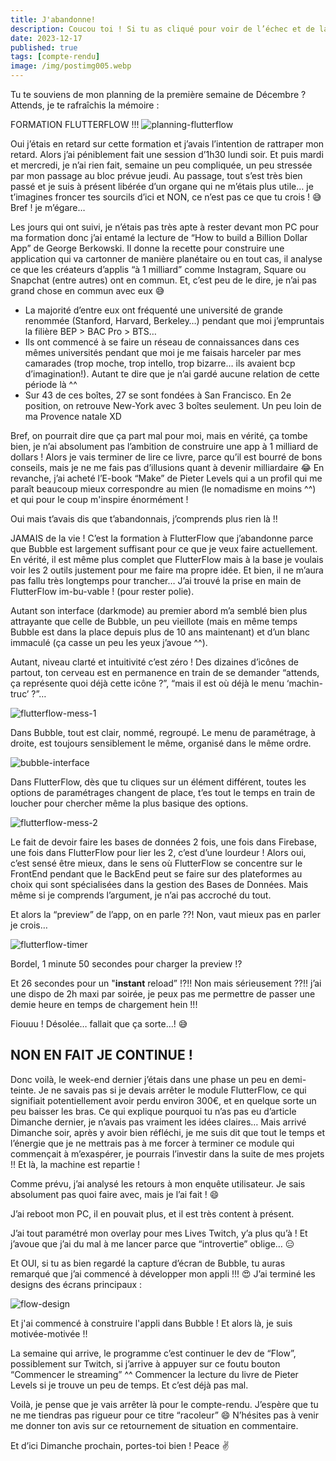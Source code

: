 ---
title: J'abandonne!
description: Coucou toi ! Si tu as cliqué pour voir de l’échec et de la lamentation, désolée de te dire que tu n’es pas au bon endroit ! ^^
date: 2023-12-17
published: true
tags: [compte-rendu]
image: /img/postimg005.webp
---

Tu te souviens de mon planning de la première semaine de Décembre ? Attends, je te rafraîchis la mémoire :

FORMATION FLUTTERFLOW !!!
![planning-flutterflow](../img/planning-flutterflow.png)

Oui j’étais en retard sur cette formation et j’avais l’intention de rattraper mon retard. Alors j’ai péniblement fait une session d’1h30 lundi soir. Et puis mardi et mercredi, je n’ai rien fait, semaine un peu compliquée, un peu stressée par mon passage au bloc prévue jeudi. Au passage, tout s’est très bien passé et je suis à présent libérée d’un organe qui ne m’étais plus utile… je t’imagines froncer tes sourcils d’ici et NON, ce n’est pas ce que tu crois ! 😅 Bref ! je m’égare…

Les jours qui ont suivi, je n’étais pas très apte à rester devant mon PC pour ma formation donc j’ai entamé la lecture de “How to build a Billion Dollar App” de George Berkowski. Il donne la recette pour construire une application qui va cartonner de manière planétaire ou en tout cas, il analyse ce que les créateurs d’applis “à 1 milliard” comme Instagram, Square ou Snapchat (entre autres) ont en commun. Et, c’est peu de le dire, je n’ai pas grand chose en commun avec eux 😅

- La majorité d’entre eux ont fréquenté une université de grande renommée (Stanford, Harvard, Berkeley…) pendant que moi j’empruntais la filière BEP > BAC Pro > BTS…
- Ils ont commencé à se faire un réseau de connaissances dans ces mêmes universités pendant que moi je me faisais harceler par mes camarades (trop moche, trop intello, trop bizarre… ils avaient bcp d’imagination!). Autant te dire que je n’ai gardé aucune relation de cette période là ^^
- Sur 43 de ces boîtes, 27 se sont fondées à San Francisco. En 2e position, on retrouve New-York avec 3 boîtes seulement. Un peu loin de ma Provence natale XD

Bref, on pourrait dire que ça part mal pour moi, mais en vérité, ça tombe bien, je n’ai absolument pas l’ambition de construire une app à 1 milliard de dollars ! Alors je vais terminer de lire ce livre, parce qu’il est bourré de bons conseils, mais je ne me fais pas d’illusions quant à devenir milliardaire 😂 En revanche, j’ai acheté l’E-book “Make” de Pieter Levels qui a un profil qui me paraît beaucoup mieux correspondre au mien (le nomadisme en moins ^^) et qui pour le coup m'inspire énormément !

Oui mais t’avais dis que t’abandonnais, j’comprends plus rien là !!

JAMAIS de la vie ! C’est la formation à FlutterFlow que j’abandonne parce que Bubble est largement suffisant pour ce que je veux faire actuellement. En vérité, il est même plus complet que FlutterFlow mais à la base je voulais voir les 2 outils justement pour me faire ma propre idée. Et bien, il ne m’aura pas fallu très longtemps pour trancher… J’ai trouvé la prise en main de FlutterFlow im-bu-vable ! (pour rester polie).

Autant son interface (darkmode) au premier abord m’a semblé bien plus attrayante que celle de Bubble, un peu vieillote (mais en même temps Bubble est dans la place depuis plus de 10 ans maintenant) et d’un blanc immaculé (ça casse un peu les yeux j’avoue ^^).

Autant, niveau clarté et intuitivité c’est zéro ! Des dizaines d’icônes de partout, ton cerveau est en permanence en train de se demander “attends, ça représente quoi déjà cette icône ?”, “mais il est où déjà le menu ‘machin-truc’ ?”…

![flutterflow-mess-1](../img/flutterflow-mess-1.webp)

Dans Bubble, tout est clair, nommé, regroupé. Le menu de paramétrage, à droite, est toujours sensiblement le même, organisé dans le même ordre.

![bubble-interface](../img/bubble-clean.webp)

Dans FlutterFlow, dès que tu cliques sur un élément différent, toutes les options de paramétrages changent de place, t’es tout le temps en train de loucher pour chercher même la plus basique des options.

![flutterflow-mess-2](../img/flutterflow-mess-2.webp)

Le fait de devoir faire les bases de données 2 fois, une fois dans Firebase, une fois dans FlutterFlow pour lier les 2, c’est d’une lourdeur ! Alors oui, c’est sensé être mieux, dans le sens où FlutterFlow se concentre sur le FrontEnd pendant que le BackEnd peut se faire sur des plateformes au choix qui sont spécialisées dans la gestion des Bases de Données. Mais même si je comprends l’argument, je n’ai pas accroché du tout.

Et alors la “preview” de l’app, on en parle ??! Non, vaut mieux pas en parler je crois…

![flutterflow-timer](../img/flutterflow-timer.webp)

Bordel, 1 minute 50 secondes pour charger la preview !?

Et 26 secondes pour un "**instant** reload” !?!! Non mais sérieusement ??!! j’ai une dispo de 2h maxi par soirée, je peux pas me permettre de passer une demie heure en temps de chargement hein !!!

Fiouuu ! Désolée… fallait que ça sorte…! 😅

## NON EN FAIT JE CONTINUE !

Donc voilà, le week-end dernier j’étais dans une phase un peu en demi-teinte. Je ne savais pas si je devais arrêter le module FlutterFlow, ce qui signifiait potentiellement avoir perdu environ 300€, et en quelque sorte un peu baisser les bras. Ce qui explique pourquoi tu n’as pas eu d’article Dimanche dernier, je n’avais pas vraiment les idées claires… Mais arrivé Dimanche soir, après y avoir bien réfléchi, je me suis dit que tout le temps et l’énergie que je ne mettrais pas à me forcer à terminer ce module qui commençait à m’exaspérer, je pourrais l’investir dans la suite de mes projets !! Et là, la machine est repartie !

Comme prévu, j’ai analysé les retours à mon enquête utilisateur. Je sais absolument pas quoi faire avec, mais je l’ai fait ! 😄

J’ai reboot mon PC, il en pouvait plus, et il est très content à présent.

J’ai tout paramétré mon overlay pour mes Lives Twitch, y’a plus qu’à ! Et j’avoue que j’ai du mal à me lancer parce que “introvertie” oblige… 😑

Et OUI, si tu as bien regardé la capture d’écran de Bubble, tu auras remarqué que j’ai commencé à développer mon appli !!! 😍 J’ai terminé les designs des écrans principaux :

![flow-design](../img/flow-design.webp)

Et j'ai commencé à construire l'appli dans Bubble ! Et alors là, je suis motivée-motivée !!

La semaine qui arrive, le programme c’est continuer le dev de “Flow”, possiblement sur Twitch, si j’arrive à appuyer sur ce foutu bouton “Commencer le streaming” ^^ Commencer la lecture du livre de Pieter Levels si je trouve un peu de temps. Et c’est déjà pas mal.

Voilà, je pense que je vais arrêter là pour le compte-rendu. J’espère que tu ne me tiendras pas rigueur pour ce titre “racoleur” 😄 N’hésites pas à venir me donner ton avis sur ce retournement de situation en commentaire.

Et d’ici Dimanche prochain, portes-toi bien ! Peace ✌️
